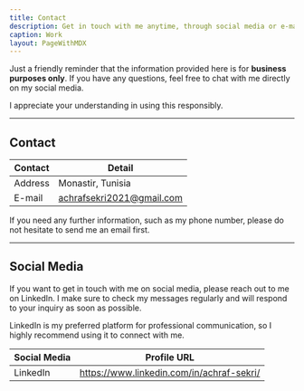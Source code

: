 ```yaml
---
title: Contact
description: Get in touch with me anytime, through social media or e-mail.
caption: Work
layout: PageWithMDX
---
```


Just a friendly reminder that the information provided here is for **business purposes only**. If you have any questions, feel free to chat with me directly on my social media.

I appreciate your understanding in using this responsibly.

---

## Contact

| Contact | Detail                    |
| ------- | ------------------------- |
| Address | Monastir, Tunisia         |
| E-mail  | achrafsekri2021@gmail.com |

If you need any further information, such as my phone number, please do not hesitate to send me an email first.

---

## Social Media

If you want to get in touch with me on social media, please reach out to me on LinkedIn. I make sure to check my messages regularly and will respond to your inquiry as soon as possible.

LinkedIn is my preferred platform for professional communication, so I highly recommend using it to connect with me.

| Social Media | Profile URL                               |
| ------------ | ----------------------------------------- |
| LinkedIn     | https://www.linkedin.com/in/achraf-sekri/ |
